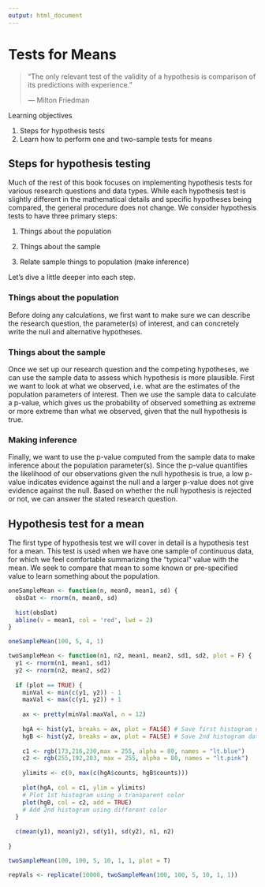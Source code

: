 ```yaml
---
output: html_document
---
```


# Tests for Means {#ch9}

> "The only relevant test of the validity of a hypothesis is comparison of its predictions with experience."  
>
> --- Milton Friedman

<div class="objective-container">
<div class="objectives"> Learning objectives </div>
1. Steps for hypothesis tests
2. Learn how to perform one and two-sample tests for means
</div>




## Steps for hypothesis testing { #ch9_s1}

Much of the rest of this book focuses on implementing hypothesis tests for various research questions and data types. While each hypothesis test is slightly different in the mathematical details and specific hypotheses being compared, the general procedure does not change. We consider hypothesis tests to have three primary steps:

1. Things about the population

2. Things about the sample

3. Relate sample things to population (make inference)

Let's dive a little deeper into each step.

### Things about the population

Before doing any calculations, we first want to make sure we can describe the research question, the parameter(s) of interest, and can concretely write the null and alternative hypotheses. 

### Things about the sample

Once we set up our research question and the competing hypotheses, we can use the sample data to assess which hypothesis is more plausible. First we want to look at what we observed, i.e. what are the estimates of the population parameters of interest. Then we use the sample data to calculate a p-value, which gives us the probability of observed something as extreme or more extreme than what we observed, given that the null hypothesis is true. 

### Making inference

Finally, we want to use the p-value computed from the sample data to make inference about the population parameter(s). Since the p-value quantifies the likelihood of our observations given the null hypothesis is true, a low p-value indicates evidence against the null and a larger p-value does not give evidence against the null. Based on whether the null hypothesis is rejected or not, we can answer the stated research question.


## Hypothesis test for a mean { #ch9_s2}

The first type of hypothesis test we will cover in detail is a hypothesis test for a mean. This test is used when we have one sample of continuous data, for which we feel comfortable summarizing the "typical" value with the mean. We seek to compare that mean to some known or pre-specified value to learn something about the population.


```r
oneSampleMean <- function(n, mean0, mean1, sd) {
  obsDat <- rnorm(n, mean0, sd)
  
  hist(obsDat)
  abline(v = mean1, col = 'red', lwd = 2)
}

oneSampleMean(100, 5, 4, 1)

```

```r
twoSampleMean <- function(n1, n2, mean1, mean2, sd1, sd2, plot = F) {
  y1 <- rnorm(n1, mean1, sd1)
  y2 <- rnorm(n2, mean2, sd2)
  
  if (plot == TRUE) {
    minVal <- min(c(y1, y2)) - 1
    maxVal <- max(c(y1, y2)) + 1
    
    ax <- pretty(minVal:maxVal, n = 12)
    
    hgA <- hist(y1, breaks = ax, plot = FALSE) # Save first histogram data
    hgB <- hist(y2, breaks = ax, plot = FALSE) # Save 2nd histogram data
    
    c1 <- rgb(173,216,230,max = 255, alpha = 80, names = "lt.blue")
    c2 <- rgb(255,192,203, max = 255, alpha = 80, names = "lt.pink")
    
    ylimits <- c(0, max(c(hgA$counts, hgB$counts)))
    
    plot(hgA, col = c1, ylim = ylimits)
    # Plot 1st histogram using a transparent color
    plot(hgB, col = c2, add = TRUE)
    # Add 2nd histogram using different color
  }
  
  c(mean(y1), mean(y2), sd(y1), sd(y2), n1, n2)
  
}

twoSampleMean(100, 100, 5, 10, 1, 1, plot = T)

repVals <- replicate(10000, twoSampleMean(100, 100, 5, 10, 1, 1))




```






